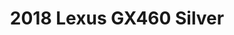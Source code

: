 ---
yrmm: 2112
brand: Lexus
year: 2018
model: GX460
color: Silver
title: 2018 Lexus GX460 Silver
description: Dobinson suspension, Rock Slider steps, Evo Corse wheels, Nitto
  tires, Expedition and Metal Tech bumpers, CBI roof rack
alt: Silver 2018 Lexus GX 460 overlanding and camping setup with Dobinson
  suspension, Warn winch, Rock Slider steps, Evo Corse Fondmetal wheels, Nitto
  EXO Grappler tires, Expedition and Metal Tech bumpers, and CBI roof rack.
width: 1875
height: 2500
---